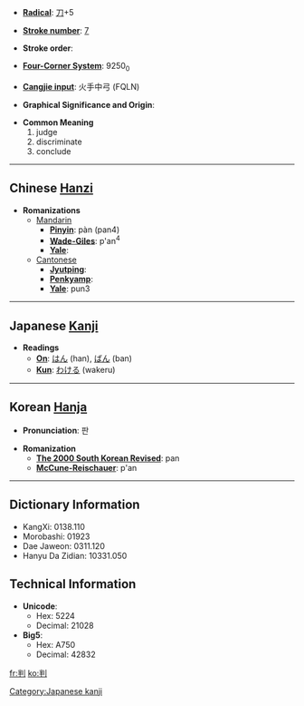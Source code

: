 * '''[[Wiktionary:Chinese radical index| Radical]]''': [[Wiktionary:Chinese radical index 刀|刀]]+5

* '''[[Wiktionary:Chinese total strokes index|Stroke number]]''': [[Wiktionary:Chinese total strokes index 7|7]]

* '''Stroke order''': 

* '''[[Wiktionary:Chinese four corner index|Four-Corner System]]''': 9250<sub>0</sub>

* '''[[Wiktionary:Chinese Cangjie index|Cangjie input]]''': 火手中弓 (FQLN)

* '''Graphical Significance and Origin''': 

* '''Common Meaning'''
*#judge
*# discriminate
*# conclude


----

== Chinese [[Hanzi]] ==

* '''Romanizations'''
** [[Mandarin]]
*** '''[[Pinyin]]''': pàn (pan4)
*** '''[[Wade-Giles]]''': p'an<sup>4</sup>
*** '''[[Yale]]''': 
**[[Cantonese]]
***'''[[Jyutping]]''':
***'''[[Penkyamp]]''': 
***'''[[Yale]]''': pun3


----

== Japanese [[Kanji]] ==

* '''Readings'''
** '''[[On]]''': [[はん]] (han), [[ばん]] (ban)
** '''[[Kun]]''': [[わける]] (wakeru)


----

== Korean [[Hanja]] ==

* '''Pronunciation''': 판

* '''Romanization'''
** '''[[The 2000 South Korean Revised Romanization|The 2000 South Korean Revised]]''': pan
** '''[[McCune-Reischauer]]''': p'an

----

== Dictionary Information ==

* KangXi: 0138.110
* Morobashi: 01923
* Dae Jaweon: 0311.120
* Hanyu Da Zidian: 10331.050

== Technical Information ==

* '''Unicode''':
** Hex: 5224
** Decimal: 21028
* '''Big5''':
** Hex: A750
** Decimal: 42832

[[Category:Japanese kanji]]

[[fr:判]]
[[ko:判]]